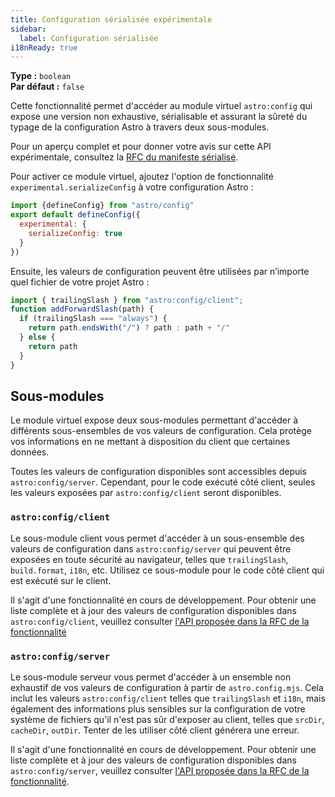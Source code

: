 ```yaml
---
title: Configuration sérialisée expérimentale
sidebar:
  label: Configuration sérialisée
i18nReady: true
---
```



<p>

  **Type :** `boolean`<br />
  **Par défaut :** `false`<br />

  <Since v="5.2.0" />
</p>

Cette fonctionnalité permet d'accéder au module virtuel `astro:config` qui expose une version non exhaustive, sérialisable et assurant la sûreté du typage de la configuration Astro à travers deux sous-modules.

Pour un aperçu complet et pour donner votre avis sur cette API expérimentale, consultez la [RFC du manifeste sérialisé](https://github.com/withastro/roadmap/blob/feat/serialised-config/proposals/0051-serialized-manifest.md).

Pour activer ce module virtuel, ajoutez l'option de fonctionnalité `experimental.serializeConfig` à votre configuration Astro :

```js title="astro.config.mjs" ins={3-5}
import {defineConfig} from "astro/config"
export default defineConfig({
  experimental: {
    serializeConfig: true
  }
})
```

Ensuite, les valeurs de configuration peuvent être utilisées par n’importe quel fichier de votre projet Astro :
```js title="src/utils.js" ins={1}
import { trailingSlash } from "astro:config/client";
function addForwardSlash(path) {
  if (trailingSlash === "always") {
    return path.endsWith("/") ? path : path + "/"
  } else {
    return path
  }
}
```
## Sous-modules

Le module virtuel expose deux sous-modules permettant d'accéder à différents sous-ensembles de vos valeurs de configuration. Cela protège vos informations en ne mettant à disposition du client que certaines données.

Toutes les valeurs de configuration disponibles sont accessibles depuis `astro:config/server`. Cependant, pour le code exécuté côté client, seules les valeurs exposées par `astro:config/client` seront disponibles.

### `astro:config/client`

Le sous-module client vous permet d'accéder à un sous-ensemble des valeurs de configuration dans `astro:config/server` qui peuvent être exposées en toute sécurité au navigateur, telles que `trailingSlash`, `build.format`, `i18n`, etc. Utilisez ce sous-module pour le code côté client qui est exécuté sur le client.

Il s'agit d'une fonctionnalité en cours de développement. Pour obtenir une liste complète et à jour des valeurs de configuration disponibles dans `astro:config/client`, veuillez consulter [l'API proposée dans la RFC de la fonctionnalité](https://github.com/withastro/roadmap/blob/feat/serialised-config/proposals/0051-serialized-manifest.md#astroconfigclient)

### `astro:config/server`

Le sous-module serveur vous permet d'accéder à un ensemble non exhaustif de vos valeurs de configuration à partir de `astro.config.mjs`. Cela inclut les valeurs `astro:config/client` telles que `trailingSlash` et `i18n`, mais également des informations plus sensibles sur la configuration de votre système de fichiers qu'il n'est pas sûr d'exposer au client, telles que `srcDir`, `cacheDir`, `outDir`. Tenter de les utiliser côté client générera une erreur.

Il s'agit d'une fonctionnalité en cours de développement. Pour obtenir une liste complète et à jour des valeurs de configuration disponibles dans `astro:config/server`, veuillez consulter [l'API proposée dans la RFC de la fonctionnalité](https://github.com/withastro/roadmap/blob/feat/serialised-config/proposals/0051-serialized-manifest.md#astroconfigserver).
